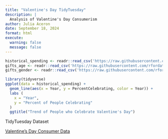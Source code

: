 ```yaml
---
title: "Valentine's Day TidyTuesday" 
description: |
  Analysis of Valentine's Day Consumerism
author: Julia Aceron
date: September 18, 2024
format: html
execute:
  warning: false
  message: false
---
```


```r
historical_spending <- readr::read_csv('https://raw.githubusercontent.com/rfordatascience/tidytuesday/master/data/2024/2024-02-13/historical_spending.csv')
gifts_age <- readr::read_csv('https://raw.githubusercontent.com/rfordatascience/tidytuesday/master/data/2024/2024-02-13/gifts_age.csv')
gifts_gender <- readr::read_csv('https://raw.githubusercontent.com/rfordatascience/tidytuesday/master/data/2024/2024-02-13/gifts_gender.csv')
```

```r
library(tidyverse)
ggplot(data = historical_spending) +
  geom_line(aes(x = Year, y = PercentCelebrating, color = Year)) +
  labs (
    x = "Year",
    y = "Percent of People Celebrating"
  )
  ggtitle("Trend of People who Celebrate Valentine's Day") 
```

TidyTuesday Dataset

[Valentine's Day Consumer Data](https://www.kaggle.com/datasets/infinator/happy-valentines-day-2022) 


